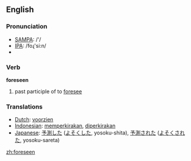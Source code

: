 ==English==

=== Pronunciation ===
*[[w:SAMPA|SAMPA]]: /'/
*[[w:IPA|IPA]]: /foɻ'si:n/
*{{audio|en-us-foreseen.ogg|Audio (US)}}

=== Verb ===

'''foreseen'''

# past participle of to [[foresee]]

=== Translations ===
*[[Dutch]]: [[voorzien]]
*[[Indonesian]]: [[kira|memperkirakan]], [[kira|diperkirakan]]
*[[Japanese]]: [[予測]]した ([[よそく]]した, yosoku-shita), [[予測]]された ([[よそく]]された, yosoku-sareta)

[[zh:foreseen]]